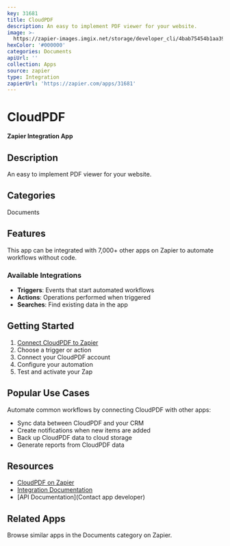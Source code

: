 ```yaml
---
key: 31681
title: CloudPDF
description: An easy to implement PDF viewer for your website.
image: >-
  https://zapier-images.imgix.net/storage/developer_cli/4bab75454b1aa39a3dddd9654987c0c8.png?auto=format%2Ccompress&ixlib=python-3.0.0&q=50
hexColor: '#000000'
categories: Documents
apiUrl: ''
collection: Apps
source: zapier
type: Integration
zapierUrl: 'https://zapier.com/apps/31681'
---
```

# CloudPDF

**Zapier Integration App**

## Description

An easy to implement PDF viewer for your website.

## Categories

Documents

## Features

This app can be integrated with 7,000+ other apps on Zapier to automate workflows without code.

### Available Integrations

- **Triggers**: Events that start automated workflows
- **Actions**: Operations performed when triggered
- **Searches**: Find existing data in the app

## Getting Started

1. [Connect CloudPDF to Zapier](https://zapier.com/apps/31681)
2. Choose a trigger or action
3. Connect your CloudPDF account
4. Configure your automation
5. Test and activate your Zap

## Popular Use Cases

Automate common workflows by connecting CloudPDF with other apps:

- Sync data between CloudPDF and your CRM
- Create notifications when new items are added
- Back up CloudPDF data to cloud storage
- Generate reports from CloudPDF data

## Resources

- [CloudPDF on Zapier](https://zapier.com/apps/31681)
- [Integration Documentation](https://zapier.com/apps/31681/integrations)
- [API Documentation](Contact app developer)

## Related Apps

Browse similar apps in the Documents category on Zapier.
